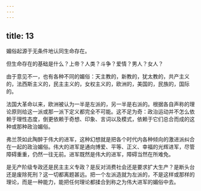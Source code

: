 ```yaml
---
---
---
```

title: 13
---



媚俗起源于无条件地认同生命存在。

但生命存在的基础是什么？上帝？人类？斗争？爱情？男人？女人？

由于意见不一，也有各种不同的媚俗：天主教的，新教的，犹太教的，共产主义的，法西斯主义的，民主主义的，女权主义的，欧洲的，美国的，民族的，国际的。

法国大革命以来，欧洲被认为一半是左派的，另一半是右派的。根据各自声称的理论原则给这一派或那一派下定义都完全不可能。这不足为奇：政治运动并不怎么依赖于理性态度，倒更依赖于奇想、印象、言词以及模式，依赖于它们总合而成的这种或那种政治媚俗。

弗兰茨如此陶醉于伟大的进军，这种幻想就是把各个时代内各种倾向的激进派纠合在一起的政治媚俗。伟大的进军是通向博爱、平等、正义、幸福的光辉进军，尽管障碍重重，仍然一往无前。进军既然是伟大的进军，障碍当然在所难免。

是无产阶级专政还是民主主义专政？是反对消费社会还是要求扩大生产？是断头台还是废除死刑？这一切都离题甚远。把一个左派造就为左派的，不是这样或那样的理论，而是一种能力，能把任何理论都揉合到称之为伟大进军的媚俗中去。